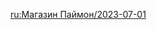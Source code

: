 {{Paimon's Bargains
|time_start = 2023-07-01 04:00:00
|time_end   = 2023-08-01 03:59:59
|shop = 
{{Shop|Fischl|34|1|type=Character}}
{{Shop|Xiangling|34|1|type=Character}}
{{Shop|Blackcliff Longsword|24|3|type=Weapon}}
{{Shop|Blackcliff Slasher|24|3|type=Weapon}}
{{Shop|Blackcliff Pole|24|3|type=Weapon}}
{{Shop|Blackcliff Agate|24|3|type=Weapon}}
{{Shop|Blackcliff Warbow|24|3|type=Weapon}}
}}

[[ru:Магазин Паймон/2023-07-01]]
